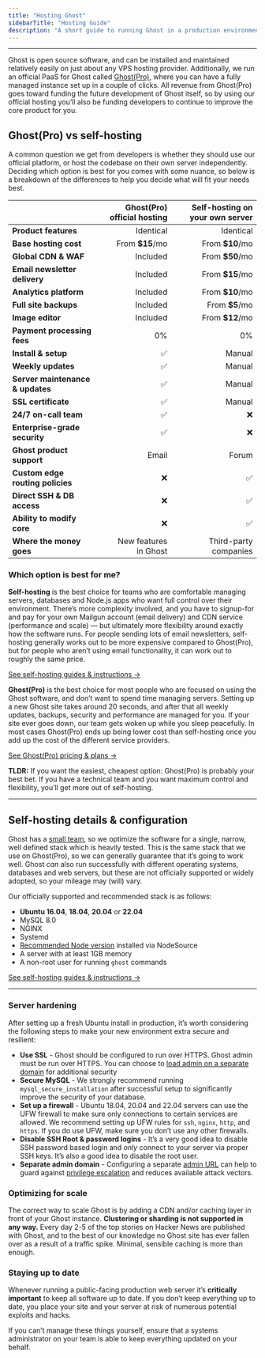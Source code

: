 ```yaml
---
title: "Hosting Ghost"
sidebarTitle: "Hosting Guide"
description: "A short guide to running Ghost in a production environment and setting up an independent publication to serve traffic at scale."
---
```


---

Ghost is open source software, and can be installed and maintained relatively easily on just about any VPS hosting provider. Additionally, we run an official PaaS for Ghost called [Ghost(Pro)](https://ghost.org/pricing/), where you can have a fully managed instance set up in a couple of clicks. All revenue from Ghost(Pro) goes toward funding the future development of Ghost itself, so by using our official hosting you’ll also be funding developers to continue to improve the core product for you.

## Ghost(Pro) vs self-hosting

A common question we get from developers is whether they should use our official platform, or host the codebase on their own server independently. Deciding which option is best for you comes with some nuance, so below is a breakdown of the differences to help you decide what will fit your needs best.

|                                  | **Ghost(Pro) official hosting** | **Self-hosting on your own server** |
| -------------------------------- | ------------------------------: | ----------------------------------: |
| **Product features**             | Identical                       | Identical                           |
| **Base hosting cost**            | From **\$15**/mo                | From **\$10**/mo                    |
| **Global CDN & WAF**             | Included                        | From **\$50**/mo                    |
| **Email newsletter delivery**    | Included                        | From **\$15**/mo                    |
| **Analytics platform**           | Included                        | From **\$10**/mo                    |
| **Full site backups**            | Included                        | From **\$5**/mo                     |
| **Image editor**                 | Included                        | From **\$12**/mo                    |
| **Payment processing fees**      | 0%                              | 0%                                  |
| **Install & setup**              | ✅                               | Manual                              |
| **Weekly updates**               | ✅                               | Manual                              |
| **Server maintenance & updates** | ✅                               | Manual                              |
| **SSL certificate**              | ✅                               | Manual                              |
| **24/7 on-call team**            | ✅                               | ❌                                   |
| **Enterprise-grade security**    | ✅                               | ❌                                   |
| **Ghost product support**        | Email                           | Forum                               |
| **Custom edge routing policies** | ❌                               | ✅                                   |
| **Direct SSH & DB access**       | ❌                               | ✅                                   |
| **Ability to modify core**       | ❌                               | ✅                                   |
| **Where the money goes**         | New features<br />in Ghost      | Third-party<br />companies          |

### Which option is best for me?

**Self-hosting** is the best choice for teams who are comfortable managing servers, databases and Node.js apps who want full control over their environment. There’s more complexity involved, and you have to signup-for and pay for your own Mailgun account (email delivery) and CDN service (performance and scale) — but ultimately more flexibility around exactly how the software runs. For people sending lots of email newsletters, self-hosting generally works out to be more expensive compared to Ghost(Pro), but for people who aren’t using email functionality, it can work out to roughly the same price.

[See self-hosting guides & instructions →](/install/)

**Ghost(Pro)** is the best choice for most people who are focused on using the Ghost software, and don’t want to spend time managing servers. Setting up a new Ghost site takes around 20 seconds, and after that all weekly updates, backups, security and performance are managed for you. If your site ever goes down, our team gets woken up while you sleep peacefully. In most cases Ghost(Pro) ends up being lower cost than self-hosting once you add up the cost of the different service providers.

[See Ghost(Pro) pricing & plans →](https://ghost.org/pricing/)

**TLDR:** If you want the easiest, cheapest option: Ghost(Pro) is probably your best bet. If you have a technical team and you want maximum control and flexibility, you’ll get more out of self-hosting.

---

## Self-hosting details & configuration

Ghost has a [small team](/product/), so we optimize the software for a single, narrow, well defined stack which is heavily tested. This is the same stack that we use on Ghost(Pro), so we can generally guarantee that it’s going to work well. Ghost _can_ also run successfully with different operating systems, databases and web servers, but these are not officially supported or widely adopted, so your mileage may (will) vary.

Our officially supported and recommended stack is as follows:

- **Ubuntu 16.04**, **18.04**, **20.04** or **22.04**
- MySQL 8.0
- NGINX
- Systemd
- [Recommended Node version](/faq/node-versions/) installed via NodeSource
- A server with at least 1GB memory
- A non-root user for running `ghost` commands

[See self-hosting guides & instructions →](/install/)

---

### Server hardening

After setting up a fresh Ubuntu install in production, it’s worth considering the following steps to make your new environment extra secure and resilient:

- **Use SSL** - Ghost should be configured to run over HTTPS. Ghost admin must be run over HTTPS. You can choose to [load admin on a separate domain](/hosting/#separate-admin-domain) for additional security
- **Secure MySQL** - We strongly recommend running `mysql_secure_installation` after successful setup to significantly improve the security of your database.
- **Set up a firewall** - Ubuntu 18.04, 20.04 and 22.04 servers can use the UFW firewall to make sure only connections to certain services are allowed. We recommend setting up UFW rules for `ssh`, `nginx`, `http`, and `https`. If you do use UFW, make sure you don’t use any other firewalls.
- **Disable SSH Root & password logins** - It’s a very good idea to disable SSH password based login and _only_ connect to your server via proper SSH keys. It’s also a good idea to disable the root user.
- **Separate admin domain** - Configuring a separate [admin URL](/config/#admin-url) can help to guard against [privilege escalation](/security/#privilege-escalation-attacks) and reduces available attack vectors.

### Optimizing for scale

The correct way to scale Ghost is by adding a CDN and/or caching layer in front of your Ghost instance. **Clustering or sharding is not supported in any way.** Every day 2-5 of the top stories on Hacker News are published with Ghost, and to the best of our knowledge no Ghost site has ever fallen over as a result of a traffic spike. Minimal, sensible caching is more than enough.

### Staying up to date

Whenever running a public-facing production web server it’s **critically important** to keep all software up to date. If you don’t keep everything up to date, you place your site and your server at risk of numerous potential exploits and hacks.

If you can’t manage these things yourself, ensure that a systems administrator on your team is able to keep everything updated on your behalf.